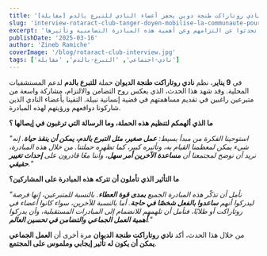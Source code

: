 ```yaml
---
title: '[مقابلة] نادي روتاراكت طنجة دوين يحفز أعضاء النادي للتبرع بالدم'
slug: 'interview-rotaract-club-tanger-doyen-mobilise-la-communaute-pour-le-don-de-sang'
excerpt: 'في حملتهم الأخيرة للتبرع بالدم، نجح نادي روتاراكت طنجة دوين في تنظيم حملة للتبرع بالدم . وفي مقابلة أجريناها معهم، تحدثوا عن التزامهم وعن أهمية هذه المبادرة التضامنية وتأثيرها.'
publishDate: '2025-03-16'
author: 'Zineb Ramiche'
coverImage: '/blog/rotaract-club-interview.jpg'
tags: ['نادي-اجتماعي', 'التبرع-بالدم', 'مقابلة']
---
```


في **9 يناير**، نظم **نادي روتاراكت طنجة الديوان** حملة **للتبرع بالدم** لدعم المستشفيات المحلية. وقد شهد هذا الحدث، الذي يعكس روح التضامن والالتزام، مشاركة واسعة من متبرعين راغبين في تقديم مساهمتهم في قضية إنسانية نبيلة. التقينا بأعضاء النادي الذين شاركونا دوافعهم ورؤيتهم لهذه المبادرة.

**ما الذي ألهمكم لتنظيم هذه الحملة، وما الرسالة التي ترغبون في إيصالها ؟**

_"استوحينا الفكرة من مبدأ بسيط: **عمل صغير، مثل التبرع بالدم، يمكن أن ينقذ حياة**. إنه شيء يمكن لمعظمنا القيام به، وتأثيره كبير، كما تظهره حملتنا. من خلال هذه المبادرة، نريد أن نوضح لمجتمعنا أن **مساعدة الآخرين أمر سهل**، وأننا معًا قادرون على **إحداث تغيير حقيقي**."_

**ما التأثير الذي تأملون أن تتركه هذه المبادرة على المشاركين؟**

_"نأمل أن تذكّر هذه المبادرة الجميع **بمدى قوة العطاء**. بالنسبة للمتبرعين، إنها فرصة ليدركوا أنهم **ساعدوا بالفعل شخصًا في حاجة**. أما بالنسبة للآخرين، سواء كانوا أعضاء في روتاراكت أو طلابًا، فنأمل أن تلهمهم للانضمام إلى المبادرات المستقبلية، وأن يدركوا **أهمية العمل الجماعي والتضامن في تحسين العالم**."_

من خلال هذا الحدث، أكد **نادي روتاراكت طنجة الديوان** مرة أخرى أن **العمل الجماعي يمكن أن يكون له تأثير إيجابي وملموس على المجتمع**.
